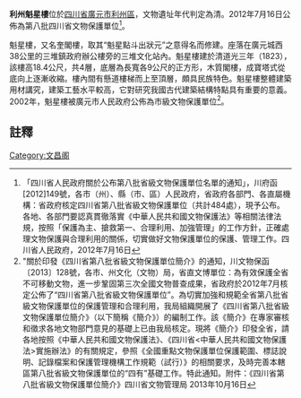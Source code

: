 {{msg:四川省文物保護單位
|名稱 = 利州魁星樓
|編號 = 184
|圖片 = 
|級別 = S8
|分類 = 
|時代 = [[清代|清代]]
|地点 = [[四川省|四川省]][[廣元市|廣元市]][[利州區|利州區]]
|坐標 =
|登錄 = 2012年7月16日
}}
'''利州魁星樓'''位於[[四川省|四川省]][[廣元市|廣元市]][[利州區|利州區]]，文物遺址年代判定為清。2012年7月16日公佈為第八批四川省文物保護單位<ref>「四川省人民政府關於公布第八批省級文物保護單位名單的通知」，川府函[2012]149號，各市（州）、縣（市、區）人民政府，省政府各部門、各直屬機構：省政府核定四川省第八批省級文物保護單位（共計484處），現予公布。各地、各部門要認真貫徹落實《中華人民共和國文物保護法》等相關法律法規，按照「保護為主、搶救第一、合理利用、加強管理」的工作方針，正確處理文物保護與合理利用的關係，切實做好文物保護單位的保護、管理工作。四川省人民政府，2012年7月16日</ref>。

魁星樓，又名奎閣樓，取其“魁星點斗出狀元”之意得名而修建。座落在廣元城西38公里的三堆鎮政府辦公樓旁的三堆文化站內。魁星樓建於清道光三年（1823），該樓高18.4公尺，共4層，底層為長寬各9公尺的正方形，木質閣樓，成寶塔式從底向上逐漸收縮。樓內間有懸道樓梯而上至頂層，頗具民族特色。魁星樓整體建築用材講究，建築工藝水平較高，它對研究我國古代建築結構特點具有重要的意義。2002年，魁星樓被廣元市人民政府公佈為市級文物保護單位<ref>"關於印發《四川省第八批省級文物保護單位簡介》的通知，川文物保函〔2013〕128號，各市、州文化（文物）局，省直文博單位：為有效保護全省不可移動文物，進一步鞏固第三次全國文物普查成果，省政府於2012年7月核定公佈了“四川省第八批省級文物保護單位”。為切實加強和規範全省第八批省級文物保護單位的保護管理和合理利用，我局組織開展了《四川省第八批省級文物保護單位簡介》（以下簡稱《簡介》）的編制工作。該《簡介》在專家審核和徵求各地文物部門意見的基礎上已由我局核定。現將《簡介》印發全省，請各地按照《中華人民共和國文物保護法》、《四川省<中華人民共和國文物保護法>實施辦法》的有關規定，參照《全國重點文物保護單位保護範圍、標誌說明、記錄檔案和保護管理機構工作規範（試行）》的相關要求，及時完善本轄區第八批省級文物保護單位的“四有”基礎工作。特此通知。附件：《四川省第八批省級文物保護單位簡介》四川省文物管理局  2013年10月16日</ref>。
==註釋==
{{reflist}}
{{文物保護單位小作品}}

[[Category:文昌阁|Category:文昌阁]]